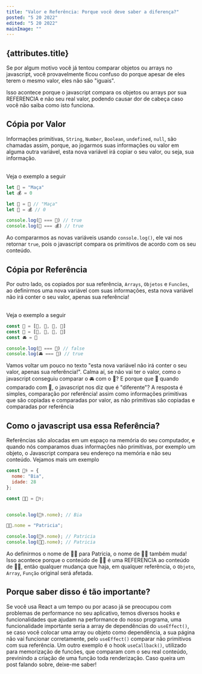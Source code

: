```yaml
---
title: "Valor e Referência: Porque você deve saber a diferença?"
posted: "5 20 2022"
edited: "5 20 2022"
mainImage: ""
---
```



## {attributes.title}

Se por algum motivo você já tentou comparar objetos ou arrays no javascript, você provavelmente ficou confuso do porque apesar de eles terem o mesmo valor, eles não são "iguais". <br/>

Isso acontece porque o javascript compara os objetos ou arrays por sua REFERENCIA e não seu real valor, podendo causar dor de cabeça caso você não saiba como isto funciona.<br/>

## Cópia por Valor <br/>

Informações primitivas, <Code>String</Code>, <code>Number</code>, <code>Boolean</code>, <code>undefined</code>, <code>null</code>, são chamadas assim, porque, ao jogarmos suas informações ou valor em alguma outra variável, esta nova variável irá copiar o seu valor, ou seja, sua informação.

<br />
Veja o exemplo a seguir

```js
let 🍎 = "Maça"
let 💰 = 0

let 🍏 = 🍎 // "Maça"
let 👜 = 💰 // 0

console.log(🍏 === 🍎) // true
console.log(👜 === 💰) // true

```

Ao compararmos as novas variáveis usando <code>console.log()</code>, ele vai nos retornar <code>true</code>, pois o javascript compara os primitivos de acordo com os seu conteúdo.

## Cópia por Referência

Por outro lado, os copiados por sua referência, <code>Arrays</code>, <code>Objetos</code> e <code>Funcões</code>, ao definirmos uma nova variável com suas informações, esta nova variável não irá conter o seu valor, apenas sua referência!

<br />
Veja o exemplo a seguir

```js
const 🚗 = [💺, 💺, 💺, 💺]
const 🚓 = [💺, 💺, 💺, 💺]
const 🚘 = 🚗

console.log(🚓 === 🚗) // false
console.log(🚘 === 🚗) // true
```

Vamos voltar um pouco no texto "esta nova variável não irá conter o seu valor, apenas sua referência!". Calma aí, se não vai ter o valor, como o javascript conseguiu comparar o 🚘 com o 🚗? E porque que 🚓 quando comparado com 🚗, o javascript nos diz que é "diferente"? A resposta é simples, comparação por referência! assim como informações primitivas que são copiadas e comparadas por valor, as não primitivas são copiadas e comparadas por referência

## Como o javascript usa essa Referência?

Referências são alocadas em um espaço na memória do seu computador, e quando nós comparamos duas informações não primitivas, por exemplo um objeto, o Javascript compara seu endereço na memória e não seu conteúdo. Vejamos mais um exemplo

```js
const 👩‍⚕️ = {
  nome: "Bia",
  idade: 28
};

const 👩‍🍳 = 👩‍⚕️;


console.log(👩‍⚕️.nome); // Bia

👩‍🍳.nome = "Patricia";

console.log(👩‍⚕️.nome); // Patricia
console.log(👩‍🍳.nome); // Patricia
```

Ao definirmos o nome de 👩‍🍳 para Patricia, o nome de 👩‍⚕️ também muda! Isso acontece porque o conteúdo de 👩‍🍳 é uma REFERENCIA ao conteúdo de 👩‍⚕️, então qualquer mudança que haja, em qualquer referência, o <code>Objeto</code>, <code>Array</code>, <code>Função</code> original será afetada.

## Porque saber disso é tão importante?

Se você usa React a um tempo ou por acaso já se preocupou com problemas de performance no seu aplicativo, temos diversos hooks e funcionalidades que ajudam na performance do nosso programa, uma funcionalidade importante seria a array de dependências do <code>useEffect()</code>, se caso você colocar uma array ou objeto como dependência, a sua página não vai funcionar corretamente, pelo <code>useEffect()</code> comparar não primitivos com sua referência. Um outro exemplo é o hook <code>useCallback()</code>, utilizado para memorização de funcões, que comparam com o seu real conteúdo, previnindo a criação de uma função toda renderização. Caso queira um post falando sobre, deixe-me saber!
